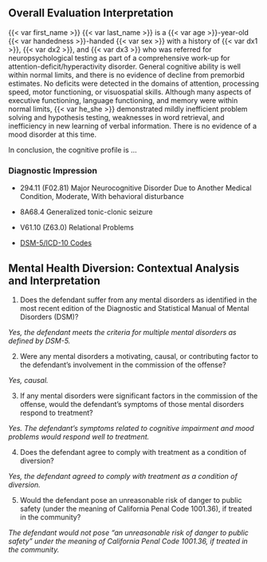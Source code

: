 ## Overall Evaluation Interpretation

{{< var first_name >}} {{< var last_name >}} is a {{< var age >}}-year-old {{< var handedness >}}-handed {{< var sex >}} with a history of {{< var dx1 >}}, {{< var dx2 >}}, and {{< var dx3 >}} who was referred for neuropsychological testing as part of a comprehensive work-up for attention-deficit/hyperactivity disorder. General cognitive ability is well within normal limits, and there is no evidence of decline from premorbid estimates. No deficits were detected in the domains of attention, processing speed, motor functioning, or visuospatial skills. Although many aspects of executive functioning, language functioning, and memory were within normal limits, {{< var he_she >}} demonstrated mildly inefficient problem solving and hypothesis testing, weaknesses in word retrieval, and inefficiency in new learning of verbal information. There is no evidence of a mood disorder at this time.

In conclusion, the cognitive profile is ...

### Diagnostic Impression

- 294.11 (F02.81) Major Neurocognitive Disorder Due to Another Medical Condition, Moderate, With behavioral disturbance
- 8A68.4 Generalized tonic-clonic seizure
- V61.10 (Z63.0) Relational Problems

- [DSM-5/ICD-10 Codes](_03-00_dsm5_icd10_dx.qmd)

## Mental Health Diversion: Contextual Analysis and Interpretation

1. Does the defendant suffer from any mental disorders as identified in the most recent edition of the Diagnostic and Statistical Manual of Mental Disorders (DSM)?

_Yes, the defendant meets the criteria for multiple mental disorders as defined by DSM-5._

2. Were any mental disorders a motivating, causal, or contributing factor to the defendant’s involvement in the commission of the offense?

_Yes, causal._

3. If any mental disorders were significant factors in the commission of the offense, would the defendant’s symptoms of those mental disorders respond to treatment?

_Yes. The defendant's symptoms related to cognitive impairment and mood problems would respond well to treatment._

4. Does the defendant agree to comply with treatment as a condition of diversion?

_Yes, the defendant agreed to comply with treatment as a condition of diversion._

5. Would the defendant pose an unreasonable risk of danger to public safety (under the meaning of California Penal Code 1001.36), if treated in the community?

_The defendant would not pose "an unreasonable risk of danger to public safety" under the meaning of California Penal Code 1001.36, if treated in the community._
